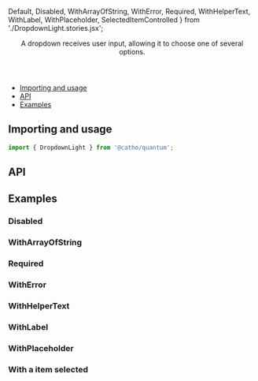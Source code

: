 <!-- Generated with scripts/create-componnent.js -->


  Default,
  Disabled,
  WithArrayOfString,
  WithError,
  Required,
  WithHelperText,
  WithLabel,
  WithPlaceholder,
  SelectedItemControlled
} from './DropdownLight.stories.jsx';

<Meta title="Forms/DropdownLight" component={DropdownLight}  />

<Header title="DropdownLight">
      A dropdown receives user input, allowing it to choose one of several options.
</Header>

- [Importing and usage](#importing)
- [API](#api)
- [Examples](#examples)


## <a id="importing"></a>Importing and usage

```js
import { DropdownLight } from '@catho/quantum';
```

<Canvas>
  <Story story={Default} />
</Canvas>

## <a id="api"></a>API

<ArgsTable of={DropdownLight} />

## <a id="examples"></a>Examples

### Disabled

<Canvas>
  <Story story={Disabled}/>
</Canvas>

### WithArrayOfString

<Canvas>
  <Story story={WithArrayOfString}/>
</Canvas>

### Required

<Canvas>
  <Story story={Required}/>
</Canvas>

### WithError

<Canvas>
  <Story story={WithError}/>
</Canvas>

### WithHelperText

<Canvas>
  <Story story={WithHelperText}/>
</Canvas>

### WithLabel

<Canvas>
  <Story story={WithLabel}/>
</Canvas>

### WithPlaceholder

<Canvas>
  <Story story={WithPlaceholder}/>
</Canvas>

### With a item selected

<Canvas>
  <Story story={SelectedItemControlled}/>
</Canvas>
